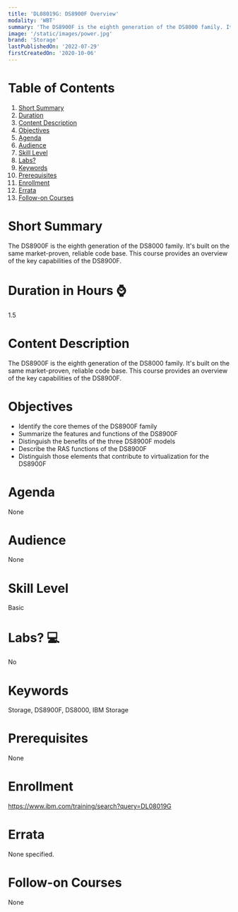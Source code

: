 ```yaml
---
title: 'DL08019G: DS8900F Overview'
modality: 'WBT'
summary: 'The DS8900F is the eighth generation of the DS8000 family. It s built on the same market-proven, reliable code base. This course provides an overview of the key capabilities of the DS8900F.'
image: '/static/images/power.jpg'
brand: 'Storage'
lastPublishedOn: '2022-07-29'
firstCreatedOn: '2020-10-06'
---
```

# Table of Contents
1.  [Short Summary](#short-summary)
2.  [Duration](#duration-in-hours-)
3.  [Content Description](#content-description)
4.  [Objectives](#objectives)
5.  [Agenda](#agenda)
6.  [Audience](#audience)
7.  [Skill Level](#skill-level)
8.  [Labs?](#labs-)
9.  [Keywords](#keywords)
10. [Prerequisites](#prerequisites)
11. [Enrollment](#enrollment)
12. [Errata](#errata)
13. [Follow-on Courses](#follow-on-courses)

# Short Summary
The DS8900F is the eighth generation of the DS8000 family. It's built on the same market-proven, reliable code base. This course provides an overview of the key capabilities of the DS8900F.

# Duration in Hours ⌚
1.5

# Content Description
The DS8900F is the eighth generation of the DS8000 family. It's built on the same market-proven, reliable code base. This course provides an overview of the key capabilities of the DS8900F.

# Objectives
* Identify the core themes of the DS8900F family
* Summarize the features and functions of the DS8900F
* Distinguish the benefits of the three DS8900F models
* Describe the RAS functions of the DS8900F
* Distinguish those elements that contribute to virtualization for the DS8900F


# Agenda
None

# Audience
None

# Skill Level
Basic               

# Labs? 💻
No

# Keywords
Storage, DS8900F, DS8000, IBM Storage

# Prerequisites
None

# Enrollment
https://www.ibm.com/training/search?query=DL08019G

# Errata
None specified.

# Follow-on Courses
None

